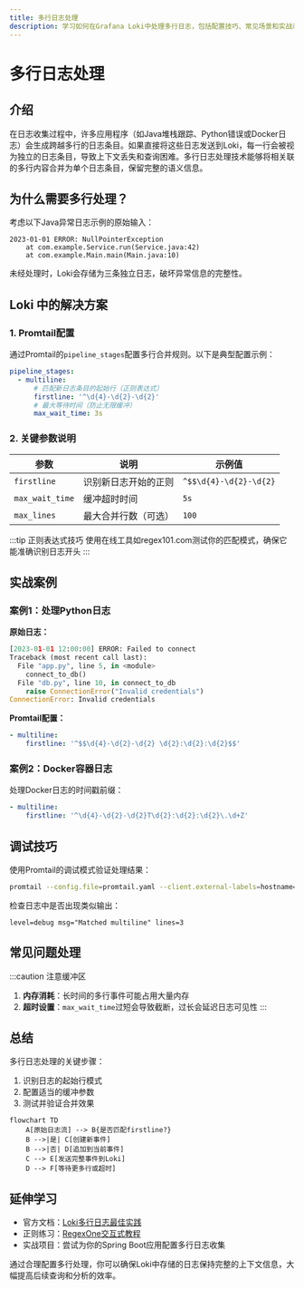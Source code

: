 ```yaml
---
title: 多行日志处理
description: 学习如何在Grafana Loki中处理多行日志，包括配置技巧、常见场景和实战示例。
---
```


# 多行日志处理

## 介绍

在日志收集过程中，许多应用程序（如Java堆栈跟踪、Python错误或Docker日志）会生成跨越多行的日志条目。如果直接将这些日志发送到Loki，每一行会被视为独立的日志条目，导致上下文丢失和查询困难。多行日志处理技术能够将相关联的多行内容合并为单个日志条目，保留完整的语义信息。

## 为什么需要多行处理？

考虑以下Java异常日志示例的原始输入：
```
2023-01-01 ERROR: NullPointerException
    at com.example.Service.run(Service.java:42)
    at com.example.Main.main(Main.java:10)
```
未经处理时，Loki会存储为三条独立日志，破坏异常信息的完整性。

## Loki 中的解决方案

### 1. Promtail配置

通过Promtail的`pipeline_stages`配置多行合并规则。以下是典型配置示例：

```yaml
pipeline_stages:
  - multiline:
      # 匹配新日志条目的起始行（正则表达式）
      firstline: '^\d{4}-\d{2}-\d{2}'
      # 最大等待时间（防止无限缓冲）
      max_wait_time: 3s
```

### 2. 关键参数说明

| 参数 | 说明 | 示例值 |
|------|------|--------|
| `firstline` | 识别新日志开始的正则 | `^$$\d{4}-\d{2}-\d{2}` |
| `max_wait_time` | 缓冲超时时间 | `5s` |
| `max_lines` | 最大合并行数（可选） | `100` |

:::tip 正则表达式技巧
使用在线工具如regex101.com测试你的匹配模式，确保它能准确识别日志开头
:::

## 实战案例

### 案例1：处理Python日志

**原始日志：**
```python
[2023-01-01 12:00:00] ERROR: Failed to connect
Traceback (most recent call last):
  File "app.py", line 5, in <module>
    connect_to_db()
  File "db.py", line 10, in connect_to_db
    raise ConnectionError("Invalid credentials")
ConnectionError: Invalid credentials
```

**Promtail配置：**
```yaml
- multiline:
    firstline: '^$$\d{4}-\d{2}-\d{2} \d{2}:\d{2}:\d{2}$$'
```

### 案例2：Docker容器日志

处理Docker日志的时间戳前缀：
```yaml
- multiline:
    firstline: '^\d{4}-\d{2}-\d{2}T\d{2}:\d{2}:\d{2}\.\d+Z'
```

## 调试技巧

使用Promtail的调试模式验证处理结果：
```bash
promtail --config.file=promtail.yaml --client.external-labels=hostname=$(hostname) --log.level=debug
```

检查日志中是否出现类似输出：
```
level=debug msg="Matched multiline" lines=3
```

## 常见问题处理

:::caution 注意缓冲区
1. **内存消耗**：长时间的多行事件可能占用大量内存
2. **超时设置**：`max_wait_time`过短会导致截断，过长会延迟日志可见性
:::

## 总结

多行日志处理的关键步骤：
1. 识别日志的起始行模式
2. 配置适当的缓冲参数
3. 测试并验证合并效果

```mermaid
flowchart TD
    A[原始日志流] --> B{是否匹配firstline?}
    B -->|是| C[创建新事件]
    B -->|否| D[追加到当前事件]
    C --> E[发送完整事件到Loki]
    D --> F[等待更多行或超时]
```

## 延伸学习

- 官方文档：[Loki多行日志最佳实践](https://grafana.com/docs/loki/latest/best-practices/multiline-logs/)
- 正则练习：[RegexOne交互式教程](https://regexone.com/)
- 实战项目：尝试为你的Spring Boot应用配置多行日志收集

通过合理配置多行处理，你可以确保Loki中存储的日志保持完整的上下文信息，大幅提高后续查询和分析的效率。